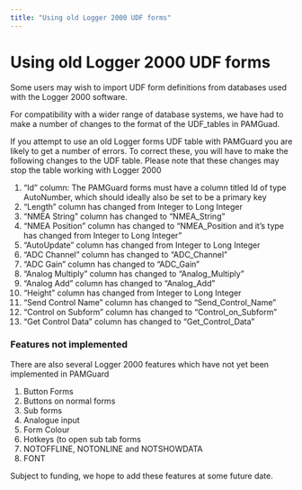 ```yaml
---
title: "Using old Logger 2000 UDF forms"
---
```

Using old Logger 2000 UDF forms
===============================

Some users may wish to import UDF form definitions from databases used with the Logger 2000 software.

For compatibility with a wider range of database systems, we have had to make a number of changes to the format of the UDF\_tables in PAMGuad.

If you attempt to use an old Logger forms UDF table with PAMGuard you are likely to get a number of errors. To correct these, you will have to make the following changes to the UDF table. Please note that these changes may stop the table working with Logger 2000

1.  "Id" column: The PAMGuard forms must have a column titled Id of type AutoNumber, which should ideally also be set to be a primary key
2.  "Length" column has changed from Integer to Long Integer
3.  "NMEA String" column has changed to "NMEA\_String"
4.  "NMEA Position" column has changed to "NMEA\_Position and it's type has changed from Integer to Long Integer"
5.  "AutoUpdate" column has changed from Integer to Long Integer
6.  "ADC Channel" column has changed to "ADC\_Channel"
7.  "ADC Gain" column has changed to "ADC\_Gain"
8.  "Analog Multiply" column has changed to "Analog\_Multiply"
9.  "Analog Add" column has changed to "Analog\_Add"
10.  "Height" column has changed from Integer to Long Integer
11.  "Send Control Name" column has changed to "Send\_Control\_Name"
12.  "Control on Subform" column has changed to "Control\_on\_Subform"
13.  "Get Control Data" column has changed to "Get\_Control\_Data"

### Features not implemented

There are also several Logger 2000 features which have not yet been implemented in PAMGuard

1.  Button Forms
2.  Buttons on normal forms
3.  Sub forms
4.  Analogue input
5.  Form Colour
6.  Hotkeys (to open sub tab forms
7.  NOTOFFLINE, NOTONLINE and NOTSHOWDATA
8.  FONT

Subject to funding, we hope to add these features at some future date.